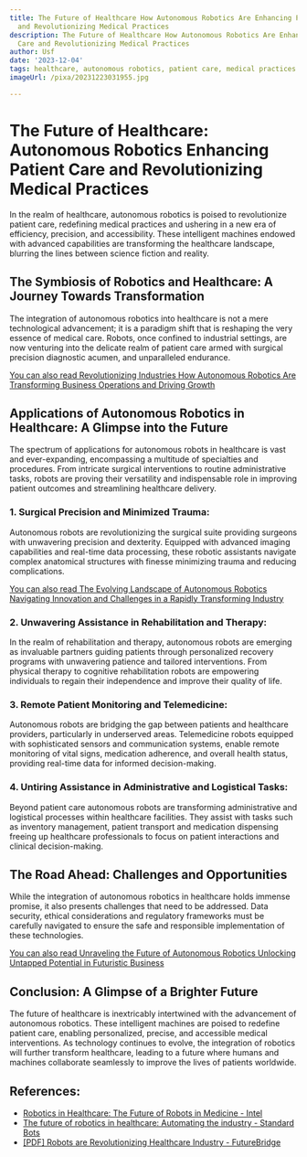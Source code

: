 ```yaml
---
title: The Future of Healthcare How Autonomous Robotics Are Enhancing Patient Care
  and Revolutionizing Medical Practices
description: The Future of Healthcare How Autonomous Robotics Are Enhancing Patient
  Care and Revolutionizing Medical Practices
author: Usf
date: '2023-12-04'
tags: healthcare, autonomous robotics, patient care, medical practices
imageUrl: /pixa/20231223031955.jpg

---
```

# The Future of Healthcare: Autonomous Robotics  Enhancing Patient Care and Revolutionizing Medical Practices

In  the realm of healthcare, autonomous robotics is  poised to revolutionize patient care, redefining medical practices and ushering in a new era of efficiency, precision, and accessibility. These intelligent machines endowed with advanced capabilities are transforming the healthcare landscape, blurring the lines between science fiction and  reality.

##  The Symbiosis  of Robotics and Healthcare: A Journey Towards  Transformation

The integration of autonomous robotics into healthcare is not a mere technological advancement; it is a paradigm shift that is reshaping the very essence of medical care. Robots, once confined to  industrial  settings, are now venturing into the delicate realm of patient care armed with surgical precision diagnostic acumen, and unparalleled endurance.

[You can  also read Revolutionizing Industries How Autonomous Robotics Are Transforming Business Operations and Driving Growth](Revolutionizing%20Industries%20How%20Autonomous%20Robotics%20Are%20Transforming%20Business%20Operations%20and%20Driving%20Growth)


## Applications of Autonomous Robotics in Healthcare: A Glimpse into the Future

The spectrum of applications for autonomous robots  in healthcare  is vast and ever-expanding, encompassing a multitude of  specialties and procedures. From  intricate surgical interventions to routine administrative tasks, robots are proving their versatility and indispensable role in improving patient outcomes and  streamlining healthcare delivery.

### 1. Surgical  Precision and Minimized Trauma:

Autonomous robots are revolutionizing the surgical suite providing surgeons with  unwavering precision and  dexterity. Equipped with advanced  imaging capabilities and real-time data processing, these robotic assistants navigate complex anatomical structures with finesse minimizing trauma and reducing complications.

[You can also read The Evolving  Landscape of Autonomous Robotics Navigating Innovation and Challenges in a Rapidly Transforming  Industry](The%20Evolving%20Landscape%20of%20Autonomous%20Robotics%20Navigating%20Innovation%20and%20Challenges%20in%20a%20Rapidly%20Transforming%20Industry)


### 2. Unwavering  Assistance in Rehabilitation and Therapy:

In the realm of rehabilitation  and therapy, autonomous  robots are emerging as invaluable partners guiding patients through personalized recovery programs with unwavering patience and tailored interventions. From physical therapy to cognitive rehabilitation  robots are  empowering individuals  to regain their independence and improve their quality of life.

### 3. Remote Patient Monitoring and Telemedicine:

Autonomous robots are bridging the gap between patients and healthcare providers,  particularly in underserved  areas.  Telemedicine robots equipped with sophisticated sensors and communication  systems, enable remote monitoring of  vital signs, medication  adherence, and overall health status, providing real-time data for informed decision-making.

### 4. Untiring Assistance in Administrative and Logistical Tasks:

Beyond patient  care autonomous robots are transforming administrative and logistical processes within healthcare facilities. They assist with tasks such as  inventory management, patient transport and  medication dispensing freeing up healthcare professionals to focus on patient interactions and clinical decision-making.

## The Road  Ahead: Challenges and Opportunities

While the integration of autonomous  robotics in healthcare holds immense promise, it  also presents challenges that need to be addressed. Data security,  ethical considerations and regulatory frameworks must be carefully navigated to ensure  the  safe  and responsible implementation of these technologies.

[You can also read  Unraveling the  Future of Autonomous  Robotics Unlocking Untapped Potential in Futuristic Business](Unraveling%20the%20Future%20of%20Autonomous%20Robotics%20Unlocking%20Untapped%20Potential%20in%20Futuristic%20Business)


## Conclusion: A Glimpse of a Brighter Future

The future of healthcare is inextricably intertwined with the advancement of autonomous robotics. These intelligent machines are  poised to redefine patient care,  enabling  personalized, precise, and accessible medical interventions. As technology continues  to evolve, the integration  of robotics will further transform healthcare, leading to a future where humans and machines collaborate seamlessly to improve  the lives of patients worldwide.

## References:
- [Robotics in Healthcare: The Future of Robots in Medicine - Intel](https://www.intel.com/content/www/us/en/healthcare-it/robotics-in-healthcare.html)
- [The future of robotics in healthcare: Automating the industry - Standard Bots](https://standardbots.com/blog/the-future-of-robotics-in-healthcare-automating-the-industry)
- [[PDF] Robots are Revolutionizing Healthcare Industry - FutureBridge](https://www.futurebridge.com/wp-content/uploads/2021/12/Whitepaper_Robotics-in-Healthcare-1.pdf)
